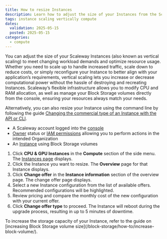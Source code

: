 ```yaml
---
title: How to resize Instances
description: Learn how to adjust the size of your Instances from the Scaleway console to handle varying workloads effectively.
tags: instance scaling vertically compute
dates:
  validation: 2025-05-15
  posted: 2025-05-15
categories:
  - compute
---
```




You can adjust the size of your Scaleway Instances (also known as vertical scaling) to meet changing workload demands and optimize resource usage.
Whether you need to scale up to handle increased traffic, scale down to reduce costs, or simply reconfigure your Instance to better align with your application’s requirements, vertical scaling lets you increase or decrease computational power without the hassle of destroying and recreating Instances.
Scaleway’s flexible infrastructure allows you to modify CPU and RAM allocation, as well as manage your Block Storage volumes directly from the console, ensuring your resources always match your needs.

Alternatively, you can also resize your Instance using the command line by following the guide [Changing the commercial type of an Instance with the API or CLI](/instances/api-cli/migrating-instances/).

<Requirements />

- A Scaleway account logged into the [console](https://console.scaleway.com)
- [Owner](/iam/concepts/#owner) status or [IAM permissions](/iam/concepts/#permission) allowing you to perform actions in the intended Organization
- An [Instance](/instances/how-to/create-an-instance/) using Block Storage volumes

1. Click **CPU & GPU Instances** in the **Compute** section of the side menu. The [Instances page](https://console.scaleway.com/instance/servers) displays.
2. Click the Instance you want to resize. The **Overview** page for that Instance displays.
3. Click **Change offer** in the **Instance information** section of the overview page. The change offer page displays.
    <Lightbox image={image} alt="Instance information of the Scaleway console highlighting the change offer link" size="medium" />
4. Select a new Instance configuration from the list of available offers. Recommended configurations will be highlighted.
5. Review pricing and compare the monthly cost of the new configuration with your current offer.
6. Click **Change offer type** to proceed.
    <Message type="note">
      The Instance will reboot during the upgrade process, resulting in up to 5 minutes of downtime.
    </Message>

<Message type="tip">
  To increase the storage capacity of your Instance, refer to the guide on [increasing Block Storage volume size](/block-storage/how-to/increase-block-volume/).
</Message>
